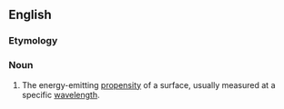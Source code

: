 ==English==

===Etymology===
{{suffix|en|emissive|ity}}

===Noun===
{{en-noun}}

# {{lb|en|physics}} The energy-emitting [[propensity]] of a surface, usually measured at a specific [[wavelength]].